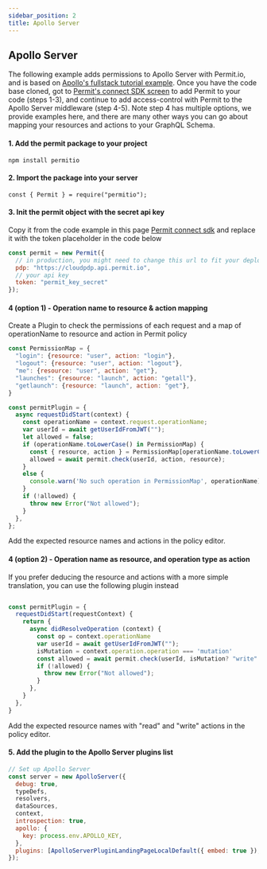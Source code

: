 ```yaml
---
sidebar_position: 2
title: Apollo Server
---
```


## Apollo Server

The following example adds permissions to Apollo Server with Permit.io, and is based on [Apollo's fullstack tutorial example](https://github.com/apollographql/fullstack-tutorial/tree/main/final/server).
Once you have the code base cloned, got to [Permit's connect SDK screen](https://app.permit.io/get-started/connect-an-sdk) to add Permit to your code (steps 1-3), and continue to add access-control with Permit to the Apollo Server middleware (step 4-5). Note step 4 has multiple options, we provide examples here, and there are many other ways you can go about mapping your resources and actions to your GraphQL Schema.


#### 1. Add the permit package to your project 
`npm install permitio`
#### 2. Import the package into your server 
`const { Permit } = require("permitio");`
#### 3. Init the permit object with the secret api key
Copy it from the code example in this page [Permit connect sdk](https://app.permit.io/get-started/connect-an-sdk)
and replace it with the token placeholder in the code below
```js
const permit = new Permit({
  // in production, you might need to change this url to fit your deployment
  pdp: "https://cloudpdp.api.permit.io",
  // your api key
  token: "permit_key_secret"
});
```
#### 4 (option 1) - Operation name to resource & action mapping
Create a Plugin to check the permissions of each request and a map of operationName to resource and action in Permit policy
```js
const PermissionMap = {
  "login": {resource: "user", action: "login"},
  "logout": {resource: "user", action: "logout"},
  "me": {resource: "user", action: "get"},
  "launches": {resource: "launch", action: "getall"},
  "getlaunch": {resource: "launch", action: "get"},
}

const permitPlugin = {
  async requestDidStart(context) {
    const operationName = context.request.operationName;
    var userId = await getUserIdFromJWT("");
    let allowed = false;
    if (operationName.toLowerCase() in PermissionMap) {
      const { resource, action } = PermissionMap[operationName.toLowerCase()];
      allowed = await permit.check(userId, action, resource);
    }
    else {
      console.warn('No such operation in PermissionMap', operationName);
    }
    if (!allowed) {
      throw new Error("Not allowed");
    }
  },
};
```
Add the expected resource names and actions in the policy editor.

#### 4 (option 2) - Operation name as resource, and operation type as action
If you prefer deducing the resource and actions with a more simple translation, you can use the following plugin instead

```js

const permitPlugin = {
  requestDidStart(requestContext) {
    return {
      async didResolveOperation (context) {
        const op = context.operationName
        var userId = await getUserIdFromJWT("");
        isMutation = context.operation.operation === 'mutation'
        const allowed = await permit.check(userId, isMutation? "write": "read", op.toLowerCase()) // this will look like "action: write, resource:launches" or "action: read, resource:launches"
        if (!allowed) {
          throw new Error("Not allowed");
        }
      },
    }
  },
}
```
Add the expected resource names with "read" and "write" actions in the policy editor.

#### 5. Add the plugin to the Apollo Server plugins list 
```js
// Set up Apollo Server
const server = new ApolloServer({
  debug: true,
  typeDefs,
  resolvers,
  dataSources,
  context,
  introspection: true,
  apollo: {
    key: process.env.APOLLO_KEY,
  },
  plugins: [ApolloServerPluginLandingPageLocalDefault({ embed: true }), permitPlugin]
});
```



